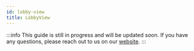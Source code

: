 ```yaml
---
id: lobby-view
title: LobbyView
---
```


:::info
This guide is still in progress and will be updated soon.
If you have any questions, please reach out to us on our [website](https://getstream.io/video/#contact).
:::
